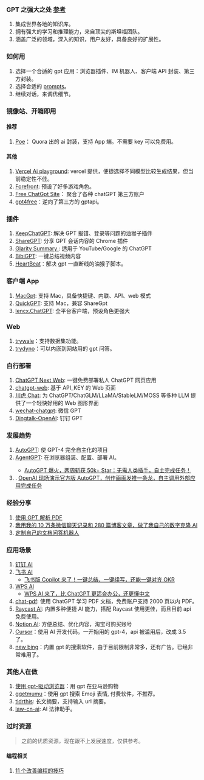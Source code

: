 ### GPT 之强大之处 [参考](https://mp.weixin.qq.com/s/_ZvyxRpgIA4L4pqfcQtPTQ)

1.  集成世界各地的知识库。
2.  拥有强大的学习和推理能力，来自顶尖的斯坦福团队。
3.  涵盖广泛的领域，深入的知识，用户友好，具备良好的扩展性。

### 如何用

1. 选择一个合适的 gpt 应用：浏览器插件、IM 机器人、客户端 API 封装、第三方封装。
2. 选择合适的 [prompts](./prompts.mdx)。
3. 继续对话，来调优细节。

### 镜像站、开箱即用

#### 推荐

1.  [Poe](https://poe.com/)： Quora 出的 ai 封装，支持 App 端。不需要 key 可以免费用。

#### 其他

1.  [Vercel Ai playground](https://play.vercel.ai/): vercel 提供，便捷选择不同模型比较生成结果，但当前稳定性不佳。
2.  [Forefront](https://chat.forefront.ai/): 预设了好多游戏角色。
3.  [Free ChatGpt Site](https://cc.ai55.cc/)： 聚合了各种 chatGPT 第三方账户<Badge github="https://github.com/xx025/carrot" />
4.  [gpt4free](https://chatbot.sex)：逆向了第三方的 gptapi。 <Badge github="https://github.com/xtekky/gpt4free" />

### 插件

1.  [KeepChatGPT](https://github.com/xcanwin/KeepChatGPT): 解决 GPT 报错、登录等问题的油猴子插件 <Badge github="https://github.com/xcanwin/KeepChatGPT" />
2.  [ShareGPT](https://sharegpt.com/): 分享 GPT 会话内容的 Chrome 插件 <Badge github="https://github.com/domeccleston/sharegpt" />
3.  [Glarity Summary ](https://glarity.app/): 适用于 YouTube/Google 的 ChatGPT
4.  [BibiGPT](https://b.jimmylv.cn/): 一键总结视频内容 <Badge github="https://github.com/JimmyLv/BibiGPT"/>
5.  [HeartBeat](https://greasyfork.org/zh-CN/scripts/462967-chatgpt-heartbeat)：解决 gpt 一直断线的油猴子脚本。

### 客户端 App

1.  [MacGpt](https://macgpt.com/): 支持 Mac，具备快捷键、内联、API、web 模式
2.  [QuickGPT](https://sindresorhus.gumroad.com/l/quickgpt): 支持 Mac，兼容 ShareGpt
3.  [lencx.ChatGPT](https://github.com/lencx/ChatGPT): 全平台客户端，预设角色更强大 <Badge github="https://github.com/lencx/ChatGPT" />

### Web

1. [trywale](https://trywale.com/)：支持数据集功能。
2. [trydyno](https://embed.trydyno.com/)：可以内嵌到网站用的 gpt 问答。

### 自行部署

1.  [ChatGPT Next Web](https://github.com/Yidadaa/ChatGPT-Next-Web): 一键免费部署私人 ChatGPT 网页应用 <Badge github="https://github.com/Yidadaa/ChatGPT-Next-Web" />
2.  [chatgpt-web](https://github.com/Chanzhaoyu/chatgpt-web): 基于 API_KEY 的 Web 页面 <Badge github="https://github.com/Chanzhaoyu/chatgpt-web" />
3.  [川虎 Chat](https://github.com/GaiZhenbiao/ChuanhuChatGPT): 为 ChatGPT/ChatGLM/LLaMA/StableLM/MOSS 等多种 LLM 提供了一个轻快好用的 Web 图形界面 <Badge github="https://github.com/GaiZhenbiao/ChuanhuChatGPT" />
4.  [wechat-chatgpt](https://github.com/fuergaosi233/wechat-chatgpt): 微信 GPT <Badge github="https://github.com/fuergaosi233/wechat-chatgpt" />
5.  [Dingtalk-OpenAI](https://github.com/ConnectAI-E/Dingtalk-OpenAI): 钉钉 GPT <Badge github="https://github.com/ConnectAI-E/Dingtalk-OpenAI" />

### 发展趋势

1.  [AutoGPT](https://github.com/Significant-Gravitas/Auto-GPT): 使 GPT-4 完全自主化的项目 <Badge github="https://github.com/Significant-Gravitas/Auto-GPT" />
2.  [AgentGPT](https://agentgpt.reworkd.ai/): 在浏览器组装、配置、部署 AI。<Badge github="https://github.com/reworkd/AgentGPT" />
    - [AutoGPT 爆火，两周斩获 50k+ Star：无需人类插手，自主完成任务！](https://mp.weixin.qq.com/s/Pig7DGqXUep8Ex-5CItnuQ)
3.  . [OpenAI 现场演示官方版 AutoGPT，创作画画发推一条龙，自主调用外部应用完成任务](https://www.ithome.com/0/688/529.htm)

### 经验分享

1.  [使用 GPT 解析 PDF](https://chat.openai.com/chat-pdf.mdx)
2.  [我用我的 10 万条微信聊天记录和 280 篇博客文章，做了我自己的数字克隆 AI](https://mp.weixin.qq.com/s/08ksIMZRVAwL1CQpO2sC7A)
3.  [定制自己的文档问答机器人](https://mp.weixin.qq.com/s/mBuNGuMqC5e8GadR86Gq-Q)

### 应用场景

1.  [钉钉 AI](https://www.qbitai.com/2023/04/47193.html)
2.  [飞书 AI](https://www.ithome.com/0/685/820.htm)
    - [飞书版 Copilot 来了！一键总结、一键续写，还能一键对齐 OKR](https://mp.weixin.qq.com/s/3Yq4CDJJCxvJDYZpW7IbOQ)
3.  [WPS AI](https://aiwrite.wps.cn/#/)
    - [WPS AI 来了，比 ChatGPT 更适合办公，还更懂中文](https://mp.weixin.qq.com/s/wviAAIHmlO1QSX4BUjNv4A)
4.  [chat-pdf](https://chat.openai.com/chat-pdf.mdx): 使用 ChatGPT 学习 PDF 文档，免费账户支持 2000 页以内 PDF。
5.  [Raycast AI](https://www.raycast.com/ai): 内置多种便捷 AI 能力，搭配 Raycast 使用更佳，而且目前 api 免费使用。
6.  [Notion AI](https://www.notion.so/product/ai): 方便总结、优化内容，淘宝可购买账号
7.  [Cursor](https://www.cursor.so/)：使用 AI 开发代码。一开始用的 gpt-4，api 被滥用后，改成 3.5 了。
8.  [new bing](https://www.bing.com/new)：内置 gpt 的搜索软件，由于目前限制非常多，还有广告。已经非常难用了。

### 其他人在做

1. [使用 gpt-驱动浏览器](https://twitter.com/natfriedman/status/1575631194032549888)：用 gpt 在亚马逊购物
2. [ggetmumu](https://getmumu.com/)：使用 gpt 搜索 Emoji 表情, 付费软件，不推荐。
3. [tldrthis](https://tldrthis.com/): 长文摘要，支持输入 url 摘要。
4. [law-cn-ai](https://github.com/lvwzhen/law-cn-ai): AI 法律助手。<Badge github="https://github.com/lvwzhen/law-cn-ai" />

### 过时资源

> 之前的优质资源，现在跟不上发展速度，仅供参考。

#### 编程相关

1.  [11 个改善编程的技巧](https://twitter.com/svpino/status/1611357154514186241?s=20)
